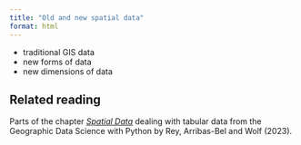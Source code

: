 ```yaml
---
title: "Old and new spatial data"
format: html
---
```


- traditional GIS data
- new forms of data
- new dimensions of data

::: {.callout-tip}
## Related reading

Parts of the chapter [_Spatial Data_](https://geographicdata.science/book/notebooks/03_spatial_data.html) dealing with tabular data from
the Geographic Data Science with Python by Rey, Arribas-Bel and Wolf (2023).
:::